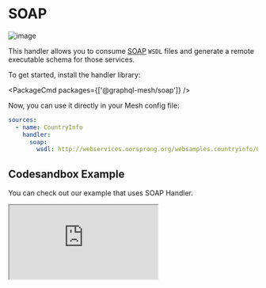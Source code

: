 
# SOAP

![image](https://user-images.githubusercontent.com/20847995/79220083-0a1d3a00-7e5c-11ea-9ac5-855428121143.png)

This handler allows you to consume [SOAP](https://soapui.org) `WSDL` files and generate a remote executable schema for those services.

To get started, install the handler library:

<PackageCmd packages={['@graphql-mesh/soap']} />

Now, you can use it directly in your Mesh config file:

```yaml {4-5}
sources:
  - name: CountryInfo
    handler:
      soap:
        wsdl: http://webservices.oorsprong.org/websamples.countryinfo/CountryInfoService.wso?WSDL
```

## Codesandbox Example

You can check out our example that uses SOAP Handler.

<iframe
  src="https://codesandbox.io/embed/github/Urigo/graphql-mesh/tree/master/examples/soap-country-info?fontsize=14&hidenavigation=1&theme=dark&module=%2F.meshrc.yml"
  className='mt-6 w-full h-[500px] rounded-md'
  title="country-info-example"
  allow="geolocation; microphone; camera; midi; vr; accelerometer; gyroscope; payment; ambient-light-sensor; encrypted-media; usb"
  sandbox="allow-modals allow-forms allow-popups allow-scripts allow-same-origin"
/>

## Config API Reference


<API />
